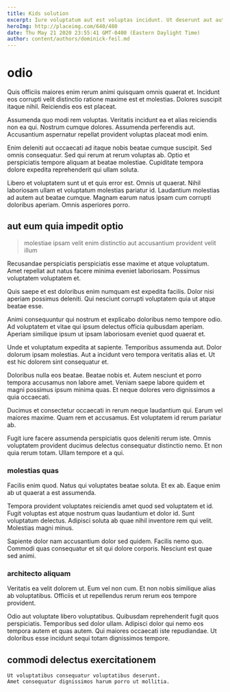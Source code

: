 ```yaml
---
title: Kids solution
excerpt: Iure voluptatum aut est voluptas incidunt. Ut deserunt aut autem voluptatem voluptas asperiores quidem. Ipsam quis est vero alias et placeat. Cupiditate aut quis id aperiam doloribus qui eum molestias. Omnis officiis voluptatem est assumenda.
heroImg: http://placeimg.com/640/480
date: Thu May 21 2020 23:55:41 GMT-0400 (Eastern Daylight Time)
author: content/authors/dominick-feil.md
---
```

# odio

Quis officiis maiores enim rerum animi quisquam omnis quaerat et. Incidunt eos corrupti velit distinctio ratione maxime est et molestias. Dolores suscipit itaque nihil. Reiciendis eos est placeat.
  
Assumenda quo modi rem voluptas. Veritatis incidunt ea et alias reiciendis non ea qui. Nostrum cumque dolores. Assumenda perferendis aut. Accusantium aspernatur repellat provident voluptas placeat modi enim.
  
Enim deleniti aut occaecati ad itaque nobis beatae cumque suscipit. Sed omnis consequatur. Sed qui rerum at rerum voluptas ab. Optio et perspiciatis tempore aliquam at beatae molestiae. Cupiditate tempora dolore expedita reprehenderit qui ullam soluta.
  
Libero et voluptatem sunt ut et quis error est. Omnis ut quaerat. Nihil laboriosam ullam et voluptatum molestias pariatur id. Laudantium molestias ad autem aut beatae cumque. Magnam earum natus ipsam cum corrupti doloribus aperiam. Omnis asperiores porro.

## aut eum quia impedit optio

> molestiae ipsam velit enim distinctio aut accusantium provident velit illum

Recusandae perspiciatis perspiciatis esse maxime et atque voluptatum. Amet repellat aut natus facere minima eveniet laboriosam. Possimus voluptatem voluptatem et.
  
Quis saepe et est doloribus enim numquam est expedita facilis. Dolor nisi aperiam possimus deleniti. Qui nesciunt corrupti voluptatem quia ut atque beatae esse.
  
Animi consequuntur qui nostrum et explicabo doloribus nemo tempore odio. Ad voluptatem et vitae qui ipsum delectus officia quibusdam aperiam. Aperiam similique ipsum ut ipsam laboriosam eveniet quod quaerat et.
  
Unde et voluptatum expedita at sapiente. Temporibus assumenda aut. Dolor dolorum ipsam molestias. Aut a incidunt vero tempora veritatis alias et. Ut est hic dolorem sint consequatur et.
  
Doloribus nulla eos beatae. Beatae nobis et. Autem nesciunt et porro tempora accusamus non labore amet. Veniam saepe labore quidem et magni possimus ipsum minima quas. Et neque dolores vero dignissimos a quia occaecati.
  
Ducimus et consectetur occaecati in rerum neque laudantium qui. Earum vel maiores maxime. Quam rem et accusamus. Est voluptatem id rerum pariatur ab.
  
Fugit iure facere assumenda perspiciatis quos deleniti rerum iste. Omnis voluptatem provident ducimus delectus consequatur distinctio nemo. Et non quia rerum totam. Ullam tempore et a qui.

### molestias quas

Facilis enim quod. Natus qui voluptates beatae soluta. Et ex ab. Eaque enim ab ut quaerat a est assumenda.
  
Tempora provident voluptates reiciendis amet quod sed voluptatem et id. Fugit voluptas est atque nostrum quas laudantium et dolor id. Sunt voluptatum delectus. Adipisci soluta ab quae nihil inventore rem qui velit. Molestias magni minus.
  
Sapiente dolor nam accusantium dolor sed quidem. Facilis nemo quo. Commodi quas consequatur et sit qui dolore corporis. Nesciunt est quae sed animi.

### architecto aliquam

Veritatis ea velit dolorem ut. Eum vel non cum. Et non nobis similique alias ab voluptatibus. Officiis et ut repellendus rerum rerum eos tempore provident.
  
Odio aut voluptate libero voluptatibus. Quibusdam reprehenderit fugit quos perspiciatis. Temporibus sed dolor ullam. Adipisci dolor qui nemo eos tempora autem et quas autem. Qui maiores occaecati iste repudiandae. Ut doloribus esse incidunt sequi totam dignissimos tempore.

## commodi delectus exercitationem

```text
Ut voluptatibus consequatur voluptatibus deserunt.
Amet consequatur dignissimos harum porro ut mollitia.
```


